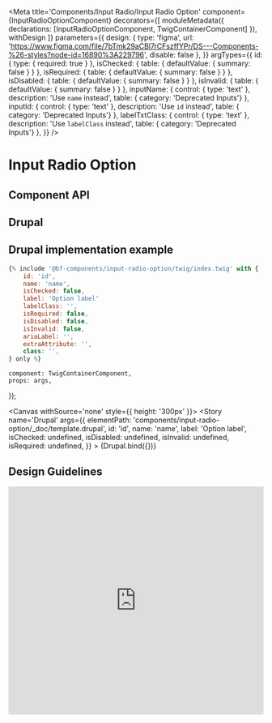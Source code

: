 
<Meta
    title='Components/Input Radio/Input Radio Option'
    component={InputRadioOptionComponent}
    decorators={[
        moduleMetadata({ declarations: [InputRadioOptionComponent, TwigContainerComponent] }),
        withDesign
    ]}
    parameters={{
        design: {
            type: 'figma',
            url: 'https://www.figma.com/file/7bTmk29aCBl7rCFszffYPr/DS---Components-%26-styles?node-id=16890%3A229796',
            disable: false
        },
    }}
    argTypes={{
        id: {
            type: { required: true }
        },
        isChecked: {
            table: { defaultValue: { summary: false } }
        },
        isRequired: {
            table: { defaultValue: { summary: false } }
        },
        isDisabled: {
            table: { defaultValue: { summary: false } }
        },
        isInvalid: {
            table: { defaultValue: { summary: false } }
        },
        inputName: {
            control: { type: 'text' },
            description: 'Use `name` instead',
            table: { category: 'Deprecated Inputs'}
        },
        inputId: {
            control: { type: 'text' },
            description: 'Use `id` instead',
            table: { category: 'Deprecated Inputs'}
        },
        labelTxtClass: {
            control: { type: 'text' },
            description: 'Use `labelClass` instead',
            table: { category: 'Deprecated Inputs'}
        },
    }}
/>

# Input Radio Option

## Component API

<ArgsTable of={InputRadioOptionComponent} />

## Drupal

## Drupal implementation example

```jsx
{% include '@bf-components/input-radio-option/twig/index.twig' with {
    id: 'id',
    name: 'name',
    isChecked: false,
    label: 'Option label'
    labelClass: '',
    isRequired: false,
    isDisabled: false,
    isInvalid: false,
    ariaLabel: '',
    extraAttribute: '',
    class: '',
} only %}
```

    component: TwigContainerComponent,
    props: args,
});

<Canvas withSource='none' style={{ height: '300px' }}>
    <Story
        name='Drupal'
        args={{
            elementPath: 'components/input-radio-option/_doc/template.drupal',
            id: 'id',
            name: 'name',
            label: 'Option label',
            isChecked: undefined,
            isDisabled: undefined,
            isInvalid: undefined,
            isRequired: undefined,
        }}
    >
        {Drupal.bind({})}
    </Story>
</Canvas>

## Design Guidelines

<iframe width='100%' height='450' src='https://www.figma.com/embed?embed_host=share&url=https%3A%2F%2Fwww.figma.com%2Ffile%2F7bTmk29aCBl7rCFszffYPr%2FDS---Components-%2526-styles%3Fnode-id%3D16890%253A229796' frameBorder='0' allowFullScreen></iframe>